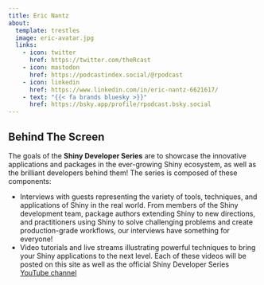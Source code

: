 ```yaml
---
title: Eric Nantz
about:
  template: trestles
  image: eric-avatar.jpg
  links:
    - icon: twitter
      href: https://twitter.com/theRcast
    - icon: mastodon
      href: https://podcastindex.social/@rpodcast
    - icon: linkedin
      href: https://www.linkedin.com/in/eric-nantz-6621617/
    - text: "{{< fa brands bluesky >}}"
      href: https://bsky.app/profile/rpodcast.bsky.social
---
```


## Behind The Screen

The goals of the **Shiny Developer Series** are to showcase the innovative applications and packages in the ever-growing Shiny ecosystem, as well as the brilliant developers behind them! The series is composed of these components:

- Interviews with guests representing the variety of tools, techniques, and applications of Shiny in the real world. From members of the Shiny development team, package authors extending Shiny to new directions, and practitioners using Shiny to solve challenging problems and create production-grade workflows, our interviews have something for everyone!
- Video tutorials and live streams illustrating powerful techniques to bring your Shiny applications to the next level.  Each of these videos will be posted on this site as well as the official Shiny Developer Series [YouTube channel](https://www.youtube.com/c/shinydeveloperseries)

